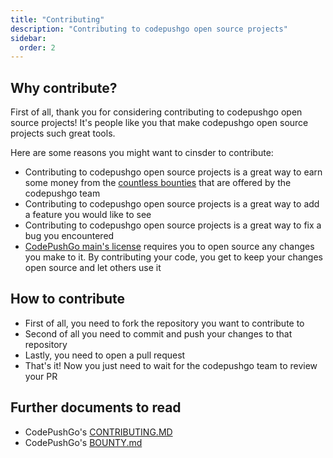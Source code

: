 ```yaml
---
title: "Contributing"
description: "Contributing to codepushgo open source projects"
sidebar:
  order: 2
---
```


## Why contribute?

First of all, thank you for considering contributing to codepushgo open source projects! It's people like you that make codepushgo open source projects such great tools.

Here are some reasons you might want to cinsder to contribute:

* Contributing to codepushgo open source projects is a great way to earn some money from the [countless bounties](https://console.algora.io/org/CodePushGo) that are offered by the codepushgo team
* Contributing to codepushgo open source projects is a great way to add a feature you would like to see
* Contributing to codepushgo open source projects is a great way to fix a bug you encountered
* [CodePushGo main's license](https://github.com/Cap-go/codepushgo/blob/main/LICENSE) requires you to open source any changes you make to it. By contributing your code, you get to keep your changes open source and let others use it

## How to contribute

 * First of all, you need to fork the repository you want to contribute to
 * Second of all you need to commit and push your changes to that repository
 * Lastly, you need to open a pull request
 * That's it! Now you just need to wait for the codepushgo team to review your PR

## Further documents to read

 * CodePushGo's [CONTRIBUTING.MD](https://github.com/Cap-go/codepushgo/blob/main/CONTRIBUTING.md)
 * CodePushGo's [BOUNTY.md](https://github.com/Cap-go/codepushgo/blob/main/BOUNTY.md)
